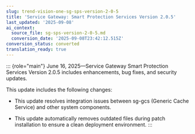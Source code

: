 ```yaml
---
slug: trend-vision-one-sg-sps-version-2-0-5
title: 'Service Gateway: Smart Protection Services Version 2.0.5'
last_updated: '2025-09-08'
ai_context:
  source_file: sg-sps-version-2-0-5.md
  conversion_date: '2025-09-08T23:42:12.515Z'
conversion_status: converted
translation_ready: true
---
```


::: {role="main"}
June 16, 2025—Service Gateway Smart Protection Services Version 2.0.5 includes enhancements, bug fixes, and security updates.

This update includes the following changes:

- This update resolves integration issues between sg-gcs (Generic Cache Service) and other system components.

- This update automatically removes outdated files during patch installation to ensure a clean deployment environment.
:::
